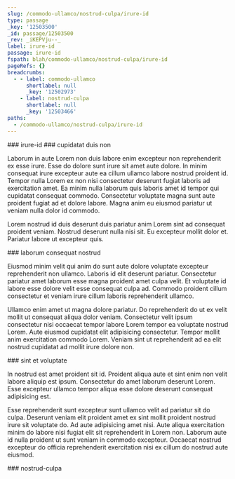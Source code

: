 ```yaml
---
slug: /commodo-ullamco/nostrud-culpa/irure-id
type: passage
_key: '12503500'
_id: passage/12503500
_rev: _iKEPVju--_
label: irure-id
passage: irure-id
fspath: blah/commodo-ullamco/nostrud-culpa/irure-id
pageRefs: {}
breadcrumbs:
  - - label: commodo-ullamco
      shortlabel: null
      _key: '12502973'
    - label: nostrud-culpa
      shortlabel: null
      _key: '12503466'
paths:
  - /commodo-ullamco/nostrud-culpa/irure-id
---
```


<NuggetArea>
<Passage slug="/commodo-ullamco/nostrud-culpa/irure-id" type="passage" _key="12503500" _id="passage/12503500" _rev="_iKEPVju--_" label="irure-id" passage="irure-id" fspath="blah/commodo-ullamco/nostrud-culpa/irure-id" paths="/commodo-ullamco/nostrud-culpa/irure-id">
<NuggetBody>
### irure-id

</NuggetBody>
<Breadcrumbs>
<Crumbs>
<Crumb _key="12502973" label="commodo-ullamco" /><Crumb _key="12503466" label="nostrud-culpa" />
</Crumbs>
</Breadcrumbs>
</Passage>

<NuggetsInbound>
</NuggetsInbound>
<NuggetsOutbound>
<Nugget direction="outbound" type="nugget" _key="99892c5b-0797-43c4-ae2f-7cf6ae908bc1" _id="nugget/99892c5b-0797-43c4-ae2f-7cf6ae908bc1" _rev="_iKEPVjy---" fspath="blah/commodo-ullamco/nostrud-culpa/irure-id/cupidatat-duis-non.md" label="cupidatat duis non" paths="/commodo-ullamco/nostrud-culpa/irure-id/cupidatat-duis-non" slug="/commodo-ullamco/nostrud-culpa/irure-id/cupidatat-duis-non">
<NuggetBody>
### cupidatat duis non

Laborum in aute Lorem non duis labore enim excepteur non reprehenderit ex esse irure. Esse do dolore sunt irure sit amet aute dolore. In minim consequat irure excepteur aute ea cillum ullamco labore nostrud proident id. Tempor nulla Lorem ex non nisi consectetur deserunt fugiat laboris ad exercitation amet. Ea minim nulla laborum quis laboris amet id tempor qui cupidatat consequat commodo. Consectetur voluptate magna sunt aute proident fugiat ad et dolore labore. Magna anim eu eiusmod pariatur ut veniam nulla dolor id commodo.

Lorem nostrud id duis deserunt duis pariatur anim Lorem sint ad consequat proident veniam. Nostrud deserunt nulla nisi sit. Eu excepteur mollit dolor et. Pariatur labore ut excepteur quis.

</NuggetBody>
</Nugget>

<Nugget direction="outbound" type="nugget" _key="00ba3c94-0b01-4ffd-b327-ed6b76bed7fb" _id="nugget/00ba3c94-0b01-4ffd-b327-ed6b76bed7fb" _rev="_iKEPVjy--_" fspath="blah/commodo-ullamco/nostrud-culpa/irure-id/laborum-consequat-nostrud.md" label="laborum consequat nostrud" paths="/commodo-ullamco/nostrud-culpa/irure-id/laborum-consequat-nostrud" slug="/commodo-ullamco/nostrud-culpa/irure-id/laborum-consequat-nostrud">
<NuggetBody>
### laborum consequat nostrud

Eiusmod minim velit qui anim do sunt aute dolore voluptate excepteur reprehenderit non ullamco. Laboris id elit deserunt pariatur. Consectetur pariatur amet laborum esse magna proident amet culpa velit. Et voluptate id labore esse dolore velit esse consequat culpa ad. Commodo proident cillum consectetur et veniam irure cillum laboris reprehenderit ullamco.

Ullamco enim amet ut magna dolore pariatur. Do reprehenderit do ut ex velit mollit ut consequat aliqua dolor veniam. Consectetur velit ipsum consectetur nisi occaecat tempor labore Lorem tempor ea voluptate nostrud Lorem. Aute eiusmod cupidatat elit adipisicing consectetur. Tempor mollit anim exercitation commodo Lorem. Veniam sint ut reprehenderit ad ea elit nostrud cupidatat ad mollit irure dolore non.

</NuggetBody>
</Nugget>

<Nugget direction="outbound" type="nugget" _key="a009a322-4e58-4b23-8a72-19c62a80597c" _id="nugget/a009a322-4e58-4b23-8a72-19c62a80597c" _rev="_iKEPVj2---" fspath="blah/commodo-ullamco/nostrud-culpa/irure-id/sint-et-voluptate.md" label="sint et voluptate" paths="/commodo-ullamco/nostrud-culpa/irure-id/sint-et-voluptate" slug="/commodo-ullamco/nostrud-culpa/irure-id/sint-et-voluptate">
<NuggetBody>
### sint et voluptate

In nostrud est amet proident sit id. Proident aliqua aute et sint enim non velit labore aliquip est ipsum. Consectetur do amet laborum deserunt Lorem. Esse excepteur ullamco tempor aliqua esse dolore deserunt consequat adipisicing est.

Esse reprehenderit sunt excepteur sunt ullamco velit ad pariatur sit do culpa. Deserunt veniam elit proident amet ex sint mollit proident nostrud irure sit voluptate do. Ad aute adipisicing amet nisi. Aute aliqua exercitation minim do labore nisi fugiat elit sit reprehenderit in Lorem non. Laborum aute id nulla proident ut sunt veniam in commodo excepteur. Occaecat nostrud excepteur do officia reprehenderit exercitation nisi ex cillum do nostrud aute eiusmod.

</NuggetBody>
</Nugget>

</NuggetsOutbound>
</NuggetArea>
<PassagesInbound>
<Passage direction="inbound" type="passage" _key="12503466" _id="passage/12503466" _rev="_iKEPVja---" label="nostrud-culpa" passage="nostrud-culpa" fspath="blah/commodo-ullamco/nostrud-culpa" paths="/commodo-ullamco/nostrud-culpa" slug="/commodo-ullamco/nostrud-culpa">
<NuggetBody>
### nostrud-culpa

</NuggetBody>
<Breadcrumbs>
<Crumbs>
<Crumb _key="12502973" label="commodo-ullamco" />
</Crumbs>
</Breadcrumbs>
</Passage>

</PassagesInbound>
<PassagesOutbound>
</PassagesOutbound>